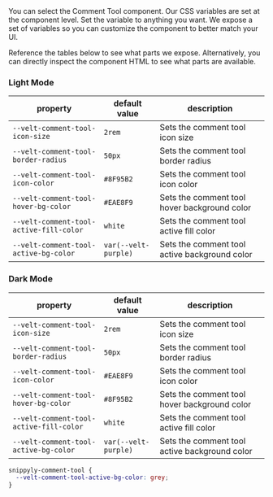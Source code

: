 <Steps titleSize="h2">

<Step title="Select the Comment Tool component">
You can select the Comment Tool component.
Our CSS variables are set at the component level.
</Step>

<Step title="Modify a CSS variable">
Set the variable to anything you want.
We expose a set of variables so you can customize the component to better match your UI.

</Step>

<Step title="Check out the table below">

Reference the tables below to see what parts we expose.
Alternatively, you can directly inspect the component HTML to see what parts are available.

### Light Mode

| property | default value | description|
|---|---|---|
| `--velt-comment-tool-icon-size` | `2rem` | Sets the comment tool icon size |
| `--velt-comment-tool-border-radius` | `50px` | Sets the comment tool border radius |
| `--velt-comment-tool-icon-color` | `#8F95B2` | Sets the comment tool icon color |
| `--velt-comment-tool-hover-bg-color` | `#EAE8F9` | Sets the comment tool hover background color |
| `--velt-comment-tool-active-fill-color` | `white` | Sets the comment tool active fill color |
| `--velt-comment-tool-active-bg-color` | `var(--velt-purple)` | Sets the comment tool active background color |



### Dark Mode

| property | default value | description |
|---|---|---|
| `--velt-comment-tool-icon-size` | `2rem` | Sets the comment tool icon size |
| `--velt-comment-tool-border-radius` | `50px` | Sets the comment tool border radius |
| `--velt-comment-tool-icon-color` | `#EAE8F9` | Sets the comment tool icon color |
| `--velt-comment-tool-hover-bg-color` | `#8F95B2` | Sets the comment tool hover background color |
| `--velt-comment-tool-active-fill-color` | `white` | Sets the comment tool active fill color |
| `--velt-comment-tool-active-bg-color` | `var(--velt-purple)` | Sets the comment tool active background color |




</Step>

</Steps>

<RequestExample>

```css Tool
snippyly-comment-tool {
  --velt-comment-tool-active-bg-color: grey;
}
```

</RequestExample>